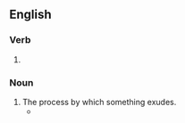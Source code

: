 ==English==

===Verb===
{{head|en|present participle}}

# {{present participle of|exude|lang=en|nocat=1}}

===Noun===
{{en-noun}}

# The process by which something exudes.
#* {{quote-text|lang=en|year=2005|author=Margaret E. Owens|title=Stages of Dismemberment|page=58|passage=Such a notion identified woman with breaches in boundaries, with lack of shape or definition, with openings and '''exudings''' and spillings forth.}}
